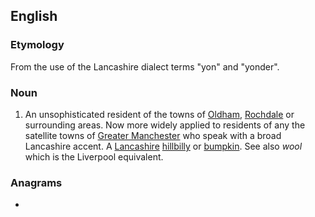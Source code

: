 ==English==

===Etymology===
From the use of the Lancashire dialect terms "yon" and "yonder".

===Noun===
{{en-noun}}

# {{lb|en|UK|slang|derogatory}} An unsophisticated resident of the towns of [[Oldham]], [[Rochdale]] or surrounding areas. Now more widely applied to residents of any the satellite towns of [[Greater Manchester]] who speak with a broad Lancashire accent. A [[Lancashire]] [[hillbilly]] or [[bumpkin]]. See also ''wool'' which is the Liverpool equivalent.

===Anagrams===
* {{anagrams|en|a=ennory|yronne}}